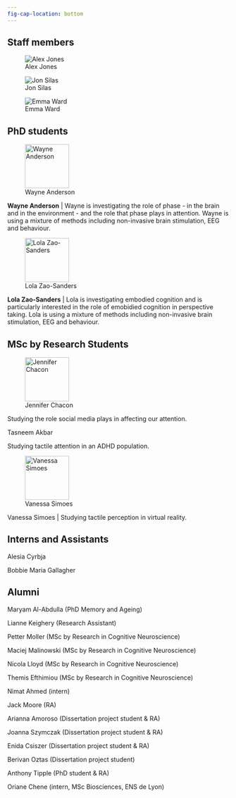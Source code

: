 ```yaml
---
fig-cap-location: bottom
---
```


## Staff members

::: {layout-ncol="3"}
![Alex Jones](images/Alex.png)

![Jon Silas](images/Jon.png)

![Emma Ward](images/Emma.png)
:::

## PhD students

::: {layout="[20,80]"}
![Wayne Anderson](images/Wayne.png){fig-align="left" width="100"}

**Wayne Anderson** \| Wayne is investigating the role of phase - in the brain and in the environment - and the role that phase plays in attention. Wayne is using a mixture of methods including non-invasive brain stimulation, EEG and behaviour.

![Lola Zao-Sanders](images/Lola.png){fig-align="left" width="100"}

**Lola Zao-Sanders** \| Lola is investigating embodied cognition and is particularly interested in the role of emobidied cognition in perspective taking. Lola is using a mixture of methods including non-invasive brain stimulation, EEG and behaviour.
:::

## MSc by Research Students

::: {layout="[20,80]"}
![Jennifer Chacon](images/Jennifer.png){fig-align="left" width="100"}

Studying the role social media plays in affecting our attention.

Tasneem Akbar

Studying tactile attention in an ADHD population.

![Vanessa Simoes](images/Vanessa.jpeg){fig-align="left" width="100"}

Vanessa Simoes \| Studying tactile perception in virtual reality.
:::

## Interns and Assistants

Alesia Cyrbja

Bobbie Maria Gallagher

## Alumni

Maryam Al-Abdulla (PhD Memory and Ageing)

Lianne Keighery (Research Assistant)

Petter Moller (MSc by Research in Cognitive Neuroscience)

Maciej Malinowski (MSc by Research in Cognitive Neuroscience)

Nicola Lloyd (MSc by Research in Cognitive Neuroscience)

Themis Efthimiou (MSc by Research in Cognitive Neuroscience)

Nimat Ahmed (intern)

Jack Moore (RA)

Arianna Amoroso (Dissertation project student & RA)

Joanna Szymczak (Dissertation project student & RA)

Enida Csiszer (Dissertation project student & RA)

Berivan Oztas (Dissertation project student)

Anthony Tipple (PhD student & RA)

Oriane Chene (intern, MSc Biosciences, ENS de Lyon)
